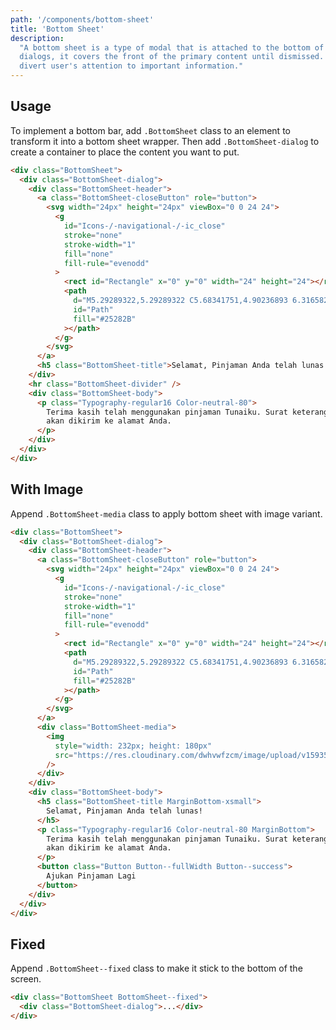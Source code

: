 ```yaml
---
path: '/components/bottom-sheet'
title: 'Bottom Sheet'
description:
  "A bottom sheet is a type of modal that is attached to the bottom of the viewport. Much like
  dialogs, it covers the front of the primary content until dismissed. Use the bottom sheet to
  divert user's attention to important information."
---
```


## Usage

To implement a bottom bar, add `.BottomSheet` class to an element to transform it into a bottom
sheet wrapper. Then add `.BottomSheet-dialog` to create a container to place the content you want to
put.

```html preview=true bgColor=neutral.10 size=compact
<div class="BottomSheet">
  <div class="BottomSheet-dialog">
    <div class="BottomSheet-header">
      <a class="BottomSheet-closeButton" role="button">
        <svg width="24px" height="24px" viewBox="0 0 24 24">
          <g
            id="Icons-/-navigational-/-ic_close"
            stroke="none"
            stroke-width="1"
            fill="none"
            fill-rule="evenodd"
          >
            <rect id="Rectangle" x="0" y="0" width="24" height="24"></rect>
            <path
              d="M5.29289322,5.29289322 C5.68341751,4.90236893 6.31658249,4.90236893 6.70710678,5.29289322 L12,10.585 L17.2928932,5.29289322 C17.6533772,4.93240926 18.2206082,4.90467972 18.6128994,5.20970461 L18.7071068,5.29289322 C19.0976311,5.68341751 19.0976311,6.31658249 18.7071068,6.70710678 L13.415,12 L18.7071068,17.2928932 C19.0675907,17.6533772 19.0953203,18.2206082 18.7902954,18.6128994 L18.7071068,18.7071068 C18.3165825,19.0976311 17.6834175,19.0976311 17.2928932,18.7071068 L12,13.415 L6.70710678,18.7071068 C6.34662282,19.0675907 5.77939176,19.0953203 5.38710056,18.7902954 L5.29289322,18.7071068 C4.90236893,18.3165825 4.90236893,17.6834175 5.29289322,17.2928932 L10.585,12 L5.29289322,6.70710678 C4.93240926,6.34662282 4.90467972,5.77939176 5.20970461,5.38710056 L5.29289322,5.29289322 Z"
              id="Path"
              fill="#25282B"
            ></path>
          </g>
        </svg>
      </a>
      <h5 class="BottomSheet-title">Selamat, Pinjaman Anda telah lunas!</h5>
    </div>
    <hr class="BottomSheet-divider" />
    <div class="BottomSheet-body">
      <p class="Typography-regular16 Color-neutral-80">
        Terima kasih telah menggunakan pinjaman Tunaiku. Surat keterangan lunas
        akan dikirim ke alamat Anda.
      </p>
    </div>
  </div>
</div>
```

## With Image

Append `.BottomSheet-media` class to apply bottom sheet with image variant.

```html preview=true bgColor=neutral.10 size=compact
<div class="BottomSheet">
  <div class="BottomSheet-dialog">
    <div class="BottomSheet-header">
      <a class="BottomSheet-closeButton" role="button">
        <svg width="24px" height="24px" viewBox="0 0 24 24">
          <g
            id="Icons-/-navigational-/-ic_close"
            stroke="none"
            stroke-width="1"
            fill="none"
            fill-rule="evenodd"
          >
            <rect id="Rectangle" x="0" y="0" width="24" height="24"></rect>
            <path
              d="M5.29289322,5.29289322 C5.68341751,4.90236893 6.31658249,4.90236893 6.70710678,5.29289322 L12,10.585 L17.2928932,5.29289322 C17.6533772,4.93240926 18.2206082,4.90467972 18.6128994,5.20970461 L18.7071068,5.29289322 C19.0976311,5.68341751 19.0976311,6.31658249 18.7071068,6.70710678 L13.415,12 L18.7071068,17.2928932 C19.0675907,17.6533772 19.0953203,18.2206082 18.7902954,18.6128994 L18.7071068,18.7071068 C18.3165825,19.0976311 17.6834175,19.0976311 17.2928932,18.7071068 L12,13.415 L6.70710678,18.7071068 C6.34662282,19.0675907 5.77939176,19.0953203 5.38710056,18.7902954 L5.29289322,18.7071068 C4.90236893,18.3165825 4.90236893,17.6834175 5.29289322,17.2928932 L10.585,12 L5.29289322,6.70710678 C4.93240926,6.34662282 4.90467972,5.77939176 5.20970461,5.38710056 L5.29289322,5.29289322 Z"
              id="Path"
              fill="#25282B"
            ></path>
          </g>
        </svg>
      </a>
      <div class="BottomSheet-media">
        <img
          style="width: 232px; height: 180px"
          src="https://res.cloudinary.com/dwhvwfzcm/image/upload/v1593543146/undraw_working_from_anywhere_ub67_wg7r8a.svg"
        />
      </div>
    </div>
    <div class="BottomSheet-body">
      <h5 class="BottomSheet-title MarginBottom-xsmall">
        Selamat, Pinjaman Anda telah lunas!
      </h5>
      <p class="Typography-regular16 Color-neutral-80 MarginBottom">
        Terima kasih telah menggunakan pinjaman Tunaiku. Surat keterangan lunas
        akan dikirim ke alamat Anda.
      </p>
      <button class="Button Button--fullWidth Button--success">
        Ajukan Pinjaman Lagi
      </button>
    </div>
  </div>
</div>
```

## Fixed

Append `.BottomSheet--fixed` class to make it stick to the bottom of the screen.

```html
<div class="BottomSheet BottomSheet--fixed">
  <div class="BottomSheet-dialog">...</div>
</div>
```
